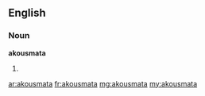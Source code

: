 ==English==

===Noun===
'''akousmata''' {{p}}

# {{plural of|akousma}}

[[ar:akousmata]]
[[fr:akousmata]]
[[mg:akousmata]]
[[my:akousmata]]
